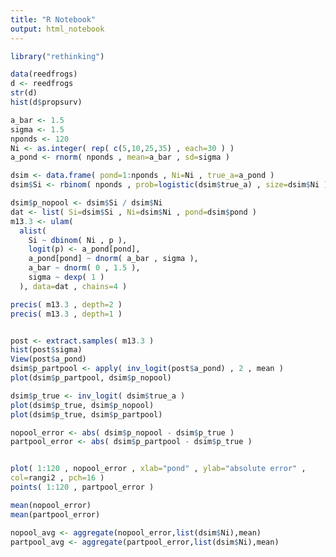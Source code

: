 ```yaml
---
title: "R Notebook"
output: html_notebook
---
```


```r
library("rethinking")

data(reedfrogs)
d <- reedfrogs
str(d)
hist(d$propsurv)
```
```r
a_bar <- 1.5
sigma <- 1.5
nponds <- 120
Ni <- as.integer( rep( c(5,10,25,35) , each=30 ) )
a_pond <- rnorm( nponds , mean=a_bar , sd=sigma )

dsim <- data.frame( pond=1:nponds , Ni=Ni , true_a=a_pond )
dsim$Si <- rbinom( nponds , prob=logistic(dsim$true_a) , size=dsim$Ni )
```
```r
dsim$p_nopool <- dsim$Si / dsim$Ni
dat <- list( Si=dsim$Si , Ni=dsim$Ni , pond=dsim$pond ) 
m13.3 <- ulam(
  alist(
    Si ~ dbinom( Ni , p ),
    logit(p) <- a_pond[pond],
    a_pond[pond] ~ dnorm( a_bar , sigma ),
    a_bar ~ dnorm( 0 , 1.5 ),
    sigma ~ dexp( 1 )
  ), data=dat , chains=4 )


```


```r
precis( m13.3 , depth=2 )
precis( m13.3 , depth=1 )


post <- extract.samples( m13.3 )
hist(post$sigma)
View(post$a_pond)
dsim$p_partpool <- apply( inv_logit(post$a_pond) , 2 , mean )
plot(dsim$p_partpool, dsim$p_nopool)

dsim$p_true <- inv_logit( dsim$true_a )
plot(dsim$p_true, dsim$p_nopool)
plot(dsim$p_true, dsim$p_partpool)

nopool_error <- abs( dsim$p_nopool - dsim$p_true )
partpool_error <- abs( dsim$p_partpool - dsim$p_true )


plot( 1:120 , nopool_error , xlab="pond" , ylab="absolute error" ,
col=rangi2 , pch=16 )
points( 1:120 , partpool_error )

mean(nopool_error)
mean(partpool_error)

```

```r
nopool_avg <- aggregate(nopool_error,list(dsim$Ni),mean)
partpool_avg <- aggregate(partpool_error,list(dsim$Ni),mean)
```

